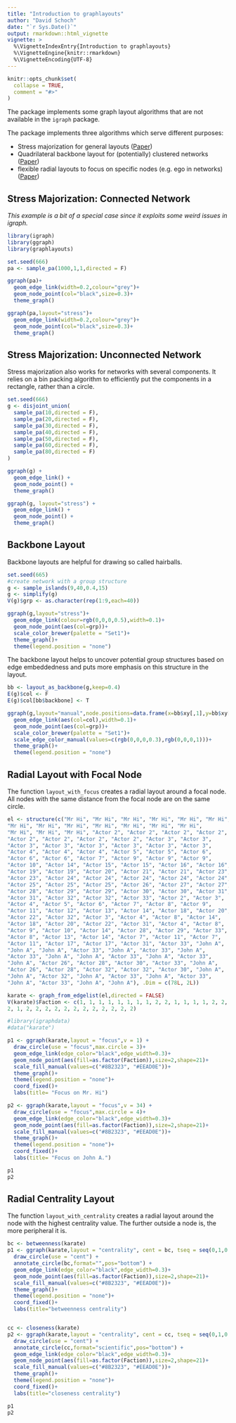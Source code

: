 ```yaml
---
title: "Introduction to graphlayouts"
author: "David Schoch"
date: "`r Sys.Date()`"
output: rmarkdown::html_vignette
vignette: >
  %\VignetteIndexEntry{Introduction to graphlayouts}
  %\VignetteEngine{knitr::rmarkdown}
  %\VignetteEncoding{UTF-8}
---
```


```r
knitr::opts_chunk$set(
  collapse = TRUE,
  comment = "#>"
)
```

The package implements some graph layout algorithms that are not available
in the `igraph` package. 

The package implements three algorithms which serve different purposes:

- Stress majorization for general layouts ([Paper](https://graphviz.gitlab.io/_pages/Documentation/GKN04.pdf))
- Quadrilateral backbone layout for (potentially) clustered networks ([Paper](http://jgaa.info/accepted/2015/NocajOrtmannBrandes2015.19.2.pdf))
- flexible radial layouts to focus on specific nodes (e.g. ego in networks) ([Paper](http://jgaa.info/accepted/2011/BrandesPich2011.15.1.pdf))

## Stress Majorization: Connected Network  

*This example is a bit of a special case since it exploits some weird issues in igraph.* 
```r
library(igraph)   
library(ggraph)   
library(graphlayouts)

set.seed(666)
pa <- sample_pa(1000,1,1,directed = F)

ggraph(pa)+
  geom_edge_link(width=0.2,colour="grey")+
  geom_node_point(col="black",size=0.3)+
  theme_graph()

ggraph(pa,layout="stress")+
  geom_edge_link(width=0.2,colour="grey")+
  geom_node_point(col="black",size=0.3)+
  theme_graph()
```

## Stress Majorization: Unconnected Network

Stress majorization also works for networks with several components. It relies 
on a bin packing algorithm to efficiently put the components in a rectangle, rather than a circle.

```r
set.seed(666)
g <- disjoint_union(
  sample_pa(10,directed = F),
  sample_pa(20,directed = F),
  sample_pa(30,directed = F),
  sample_pa(40,directed = F),
  sample_pa(50,directed = F),
  sample_pa(60,directed = F),
  sample_pa(80,directed = F)
)

ggraph(g) +
  geom_edge_link() +
  geom_node_point() +
  theme_graph()

ggraph(g, layout="stress") +
  geom_edge_link() +
  geom_node_point() +
  theme_graph()
```

## Backbone Layout

Backbone layouts are helpful for drawing so called hairballs. 

```r
set.seed(665)
#create network with a group structure
g <- sample_islands(9,40,0.4,15)
g <- simplify(g)
V(g)$grp <- as.character(rep(1:9,each=40))

ggraph(g,layout="stress")+
  geom_edge_link(colour=rgb(0,0,0,0.5),width=0.1)+
  geom_node_point(aes(col=grp))+
  scale_color_brewer(palette = "Set1")+
  theme_graph()+
  theme(legend.position = "none")

```


The backbone layout helps to uncover potential group structures based on edge 
embeddedness and puts more emphasis on this structure in the layout.

```r
bb <- layout_as_backbone(g,keep=0.4)
E(g)$col <- F
E(g)$col[bb$backbone] <- T

ggraph(g,layout="manual",node.positions=data.frame(x=bb$xy[,1],y=bb$xy[,2]))+
  geom_edge_link(aes(col=col),width=0.1)+
  geom_node_point(aes(col=grp))+
  scale_color_brewer(palette = "Set1")+
  scale_edge_color_manual(values=c(rgb(0,0,0,0.3),rgb(0,0,0,1)))+
  theme_graph()+
  theme(legend.position = "none")

```


## Radial Layout with Focal Node

The function `layout_with_focus` creates a radial layout around a focal node.
All nodes with the same distance from the focal node are on the same circle.

```r
el <- structure(c("Mr Hi", "Mr Hi", "Mr Hi", "Mr Hi", "Mr Hi", "Mr Hi", 
"Mr Hi", "Mr Hi", "Mr Hi", "Mr Hi", "Mr Hi", "Mr Hi", "Mr Hi", 
"Mr Hi", "Mr Hi", "Mr Hi", "Actor 2", "Actor 2", "Actor 2", "Actor 2", 
"Actor 2", "Actor 2", "Actor 2", "Actor 2", "Actor 3", "Actor 3", 
"Actor 3", "Actor 3", "Actor 3", "Actor 3", "Actor 3", "Actor 3", 
"Actor 4", "Actor 4", "Actor 4", "Actor 5", "Actor 5", "Actor 6", 
"Actor 6", "Actor 6", "Actor 7", "Actor 9", "Actor 9", "Actor 9", 
"Actor 10", "Actor 14", "Actor 15", "Actor 15", "Actor 16", "Actor 16", 
"Actor 19", "Actor 19", "Actor 20", "Actor 21", "Actor 21", "Actor 23", 
"Actor 23", "Actor 24", "Actor 24", "Actor 24", "Actor 24", "Actor 24", 
"Actor 25", "Actor 25", "Actor 25", "Actor 26", "Actor 27", "Actor 27", 
"Actor 28", "Actor 29", "Actor 29", "Actor 30", "Actor 30", "Actor 31", 
"Actor 31", "Actor 32", "Actor 32", "Actor 33", "Actor 2", "Actor 3", 
"Actor 4", "Actor 5", "Actor 6", "Actor 7", "Actor 8", "Actor 9", 
"Actor 11", "Actor 12", "Actor 13", "Actor 14", "Actor 18", "Actor 20", 
"Actor 22", "Actor 32", "Actor 3", "Actor 4", "Actor 8", "Actor 14", 
"Actor 18", "Actor 20", "Actor 22", "Actor 31", "Actor 4", "Actor 8", 
"Actor 9", "Actor 10", "Actor 14", "Actor 28", "Actor 29", "Actor 33", 
"Actor 8", "Actor 13", "Actor 14", "Actor 7", "Actor 11", "Actor 7", 
"Actor 11", "Actor 17", "Actor 17", "Actor 31", "Actor 33", "John A", 
"John A", "John A", "Actor 33", "John A", "Actor 33", "John A", 
"Actor 33", "John A", "John A", "Actor 33", "John A", "Actor 33", 
"John A", "Actor 26", "Actor 28", "Actor 30", "Actor 33", "John A", 
"Actor 26", "Actor 28", "Actor 32", "Actor 32", "Actor 30", "John A", 
"John A", "Actor 32", "John A", "Actor 33", "John A", "Actor 33", 
"John A", "Actor 33", "John A", "John A"), .Dim = c(78L, 2L))

karate <- graph_from_edgelist(el,directed = FALSE)
V(karate)$Faction <- c(1, 1, 1, 1, 1, 1, 1, 1, 2, 2, 1, 1, 1, 1, 2, 2, 1, 1, 2, 1, 
2, 1, 2, 2, 2, 2, 2, 2, 2, 2, 2, 2, 2, 2)
```


```r
#library(igraphdata)
#data("karate")

p1 <- ggraph(karate,layout = "focus",v = 1) +
  draw_circle(use = "focus",max.circle = 3)+
  geom_edge_link(edge_color="black",edge_width=0.3)+
  geom_node_point(aes(fill=as.factor(Faction)),size=2,shape=21)+
  scale_fill_manual(values=c("#8B2323", "#EEAD0E"))+
  theme_graph()+
  theme(legend.position = "none")+
  coord_fixed()+
  labs(title= "Focus on Mr. Hi")

p2 <- ggraph(karate,layout = "focus",v = 34) +
  draw_circle(use = "focus",max.circle = 4)+
  geom_edge_link(edge_color="black",edge_width=0.3)+
  geom_node_point(aes(fill=as.factor(Faction)),size=2,shape=21)+
  scale_fill_manual(values=c("#8B2323", "#EEAD0E"))+
  theme_graph()+
  theme(legend.position = "none")+
  coord_fixed()+
  labs(title= "Focus on John A.")

p1
p2
```


## Radial Centrality Layout

The function `layout_with_centrality` creates a radial layout around the node with the
highest centrality value. The further outside a node is, the more peripheral it is.

```r

bc <- betweenness(karate)
p1 <- ggraph(karate,layout = "centrality", cent = bc, tseq = seq(0,1,0.15)) +
  draw_circle(use = "cent") +
  annotate_circle(bc,format="",pos="bottom") +
  geom_edge_link(edge_color="black",edge_width=0.3)+
  geom_node_point(aes(fill=as.factor(Faction)),size=2,shape=21)+
  scale_fill_manual(values=c("#8B2323", "#EEAD0E"))+
  theme_graph()+
  theme(legend.position = "none")+
  coord_fixed()+
  labs(title="betweenness centrality")


cc <- closeness(karate)
p2 <- ggraph(karate,layout = "centrality", cent = cc, tseq = seq(0,1,0.2)) +
  draw_circle(use = "cent") +
  annotate_circle(cc,format="scientific",pos="bottom") +
  geom_edge_link(edge_color="black",edge_width=0.3)+
  geom_node_point(aes(fill=as.factor(Faction)),size=2,shape=21)+
  scale_fill_manual(values=c("#8B2323", "#EEAD0E"))+
  theme_graph()+
  theme(legend.position = "none")+
  coord_fixed()+
  labs(title="closeness centrality")

p1
p2
```
